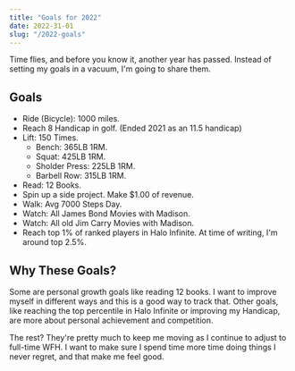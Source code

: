 ```yaml
---
title: "Goals for 2022"
date: 2022-31-01
slug: "/2022-goals"
---
```


Time flies, and before you know it, another year has passed. Instead of setting my goals in a vacuum, I'm going to share them.

## Goals

- Ride (Bicycle): 1000 miles.
- Reach 8 Handicap in golf. (Ended 2021 as an 11.5 handicap)
- Lift: 150 Times.
  - Bench: 365LB 1RM.
  - Squat: 425LB 1RM.
  - Sholder Press: 225LB 1RM.
  - Barbell Row: 315LB 1RM.
- Read: 12 Books.
- Spin up a side project. Make $1.00 of revenue.
- Walk: Avg 7000 Steps Day.
- Watch: All James Bond Movies with Madison.
- Watch: All old Jim Carry Movies with Madison.
- Reach top 1% of ranked players in Halo Infinite. At time of writing, I'm around top 2.5%.


## Why These Goals?

Some are personal growth goals like reading 12 books. I want to improve myself in different ways and this is a good way to track that. Other goals, like reaching the top percentile in Halo Infinite or improving my Handicap, are more about personal achievement and competition.

The rest? They're pretty much to keep me moving as I continue to adjust to full-time WFH. I want to make sure I spend time more time doing things I never regret, and that make me feel good.
